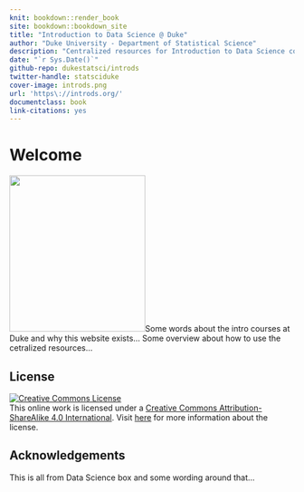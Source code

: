```yaml
---
knit: bookdown::render_book
site: bookdown::bookdown_site
title: "Introduction to Data Science @ Duke"
author: "Duke University - Department of Statistical Science"
description: "Centralized resources for Introduction to Data Science courses offered by the Department of Statistical Science at Duke University"
date: "`r Sys.Date()`"
github-repo: dukestatsci/introds
twitter-handle: statsciduke
cover-image: introds.png
url: 'https\://introds.org/'
documentclass: book
link-citations: yes
---
```


# Welcome {.unnumbered}

<img src="introds.png" class="cover" width="240" height="276"/>Some words about the intro courses at Duke and why this website exists... Some overview about how to use the cetralized resources...

## License {.unnumbered}

<a rel="license" href="https://creativecommons.org/licenses/by-sa/4.0/"><img src="https://licensebuttons.net/l/by-sa/4.0/88x31.png" alt="Creative Commons License" style="border-width:0"/></a><br />This online work is licensed under a <a rel="license" href="https://creativecommons.org/licenses/by-sa/4.0/">Creative Commons Attribution-ShareAlike 4.0 International</a>.
Visit [here](https://github.com/dukestatsciintrods/blob/master/LICENSE.md) for more information about the license.

## Acknowledgements {.unnumbered}

This is all from Data Science box and some wording around that...
